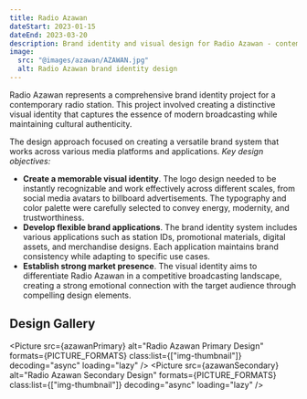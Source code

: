 ```yaml
---
title: Radio Azawan
dateStart: 2023-01-15
dateEnd: 2023-03-20
description: Brand identity and visual design for Radio Azawan - contemporary radio station
image:
  src: "@images/azawan/AZAWAN.jpg"
  alt: Radio Azawan brand identity design
---
```



Radio Azawan represents a comprehensive brand identity project for a contemporary radio station. This project involved creating a distinctive visual identity that captures the essence of modern broadcasting while maintaining cultural authenticity.

The design approach focused on creating a versatile brand system that works across various media platforms and applications. _Key design objectives:_

- **Create a memorable visual identity**. The logo design needed to be instantly recognizable and work effectively across different scales, from social media avatars to billboard advertisements. The typography and color palette were carefully selected to convey energy, modernity, and trustworthiness.
- **Develop flexible brand applications**. The brand identity system includes various applications such as station IDs, promotional materials, digital assets, and merchandise designs. Each application maintains brand consistency while adapting to specific use cases.
- **Establish strong market presence**. The visual identity aims to differentiate Radio Azawan in a competitive broadcasting landscape, creating a strong emotional connection with the target audience through compelling design elements.

## Design Gallery

<Picture src={azawanPrimary} alt="Radio Azawan Primary Design" formats={PICTURE_FORMATS} class:list={["img-thumbnail"]} decoding="async" loading="lazy" />
<Picture src={azawanSecondary} alt="Radio Azawan Secondary Design" formats={PICTURE_FORMATS} class:list={["img-thumbnail"]} decoding="async" loading="lazy" />